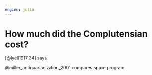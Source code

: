 ```yaml
---
engine: julia
---
```


# How much did the Complutensian cost?

[@lyell1917 34] says

@miller_antiquarianization_2001 compares space program